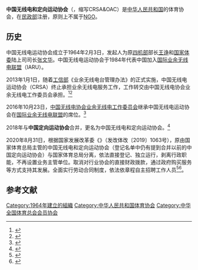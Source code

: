 {{Infobox Organization
|name          = 中国无线电和定向运动协会<br />Chinese Radio Sports And Orienteering Association
|image         =
|image_border  = 
|size          =
|caption       = 
|map           = 
|msize         = 
|mcaption      = 
|abbreviation  = CRSA&OAC<ref>{{Cite web|title=中国无线电和定向运动协会章程|url=http://crsoa.sport.org.cn/gyxh/2019/1016/298295.html|accessdate=2020-03-27|work=中国无线电和定向运动协会官方网站|archive-date=2020-10-29|archive-url=https://web.archive.org/web/20201029083120/http://crsoa.sport.org.cn/gyxh/2019/1016/298295.html|dead-url=no}}</ref>
|motto         = 
|formation     = 1964年2月3日
|extinction    = 
|type          = 非[[NGO|NGO]]、挂靠[[国家体育总局|国家体育总局]]
|status        = 
|purpose       = 宣传, 教育
|headquarters  = 
|location      = [[中华人民共和国|中国]][[北京|北京]]
|region_served = [[中华人民共和国|中华人民共和国]]
|membership    = 
|language      = [[中文|中文]]
|leader_title  = 主席
|leader_name   = Zhao Mingyu BD1MYZ
|main_organ    = 
|affiliations  = [[国家体育总局|国家体育总局]]航管中心
|num_staff     = 
|budget        = 
|website       = http://crsoa.sport.org.cn/
|remarks       =
}}
'''中国无线电和定向运动协会'''（{{lang-en|Chinese Radio Sports And Orienteering Association}}，缩写CRSA&OAC）是[[中华人民共和国|中华人民共和国]]的体育协会，在[[民政部|民政部]]注册，原则上不属于[[NGO|NGO]]。

== 历史 ==
中国无线电运动协会成立于1964年2月3日，发起人为原[[四机部|四机部]]部长[[王诤|王诤]]和[[国家体委|国家体委]]陆上司司长[[张文华|张文华]]。中国无线电运动协会于1984年代表中国加入[[国际业余无线电联盟|国际业余无线电联盟]]（IARU）。

2013年1月1日，随着[[工信部|工信部]]《业余无线电台管理办法》的正式实施，中国无线电运动协会（CRSA）终止承担业余无线电服务工作，工作转交由中国无线电协会业余无线电工作委员会承担。<ref>{{Citation |title=中国无线电运动协会关于终止业余无线电辅助服务工作的通知 |date=2012-11-26 |number=中无协字〔2012〕19号 |author=中国无线电运动协会 |language=zh-CN}}</ref><ref>{{Citation |title=关于实施《业余无线电台管理办法》若干事项的通知 |date=2013-02-04 |url=http://www.crac.org.cn/wp-content/uploads/2013/02/%E5%B7%A5%E4%BF%A1%E9%83%A8%E6%97%A0201343%E5%8F%B7.pdf |number=工信部无〔2013〕43号 |author=中华人民共和国工业和信息化部 |language=zh-CN |access-date=2019-07-26 |archive-url=https://web.archive.org/web/20170923132324/http://www.crac.org.cn/wp-content/uploads/2013/02/%E5%B7%A5%E4%BF%A1%E9%83%A8%E6%97%A0201343%E5%8F%B7.pdf |archive-date=2017-09-23 |dead-url=no }}</ref>

2016年10月23日，[[中国无线电协会业余无线电工作委员会|中国无线电协会业余无线电工作委员会]]继承中国无线电运动协会在[[国际业余无线电联盟|国际业余无线电联盟]]的席位。<ref>{{Cite web |title=IARU理事会批准CRAC为IARU成员组织 |url=http://www.crac.org.cn/?p=3740 |accessdate=2019-07-26 |author=中国无线电协会业余无线电工作委员会 |date=2016-10-31 |language=zh-CN |archive-date=2020-08-29 |archive-url=https://web.archive.org/web/20200829122250/http://www.crac.org.cn/?p=3740 |dead-url=no }}</ref>

2018年与'''中国定向运动协会'''合并，更名为中国无线电和定向运动协会。<ref>{{Cite web|title=民政部关于中国无线电运动协会更名为中国无线电和定向运动协会的批复|url=http://www.mca.gov.cn/article/gk/wj/201901/20190100014296.shtml|accessdate=2020-03-27|work=中华人民共和国民政部|archive-date=2020-11-05|archive-url=https://web.archive.org/web/20201105011333/http://www.mca.gov.cn/article/gk/wj/201901/20190100014296.shtml|dead-url=no}}</ref>

2020年8月31日，根据国家发展改革委《{{s|关于全面推开行业协会商会与行政机关脱钩改革的实施意见}}》（发改体改〔2019〕1063号），原由国家体育总局主管的中国无线电和定向运动协会（登记名单中仍有提到合并以前的中国定向运动协会）与国家体育总局分离，依法直接登记、独立运行，剥离行政职能，不再设置业务主管单位。取消对行业协会的直接财政拨款，通过政府购买服务等方式支持其发展。全面实行劳动合同制度，依法依章程自主招聘工作人员<ref name="报道0102A">{{cite web |author1=国家发展和改革委员会 |title=关于全面推开行业协会商会与行政机关脱钩改革的实施意见 |url=http://www.gov.cn/xinwen/2019-06/17/content_5400947.htm |website=中国政府网 |accessdate=2021-01-02 |location=北京 |language=zh-hans |archive-date=2021-01-16 |archive-url=https://web.archive.org/web/20210116153951/http://www.gov.cn/xinwen/2019-06/17/content_5400947.htm |dead-url=no }}</ref><ref name="报道0102B">{{cite web |author1=行业协会商会与行政机关脱钩联合工作组办公室 |title=关于做好全面推开全国性行业协会商会与行政机关脱钩改革工作的通知 |url=http://www.gov.cn/xinwen/2019-06/21/content_5402133.htm |website=中国政府网 |accessdate=2021-01-02 |location=北京 |language=zh-hans |archive-date=2021-01-02 |archive-url=https://web.archive.org/web/20210102100431/http://www.gov.cn/xinwen/2019-06/21/content_5402133.htm |dead-url=no }}</ref>。

== 参考文献 ==
{{reflist}}

[[Category:1964年建立的組織|Category:1964年建立的組織]]
[[Category:中华人民共和国体育协会|Category:中华人民共和国体育协会]]
[[Category:中华全国体育总会会员协会|Category:中华全国体育总会会员协会]]